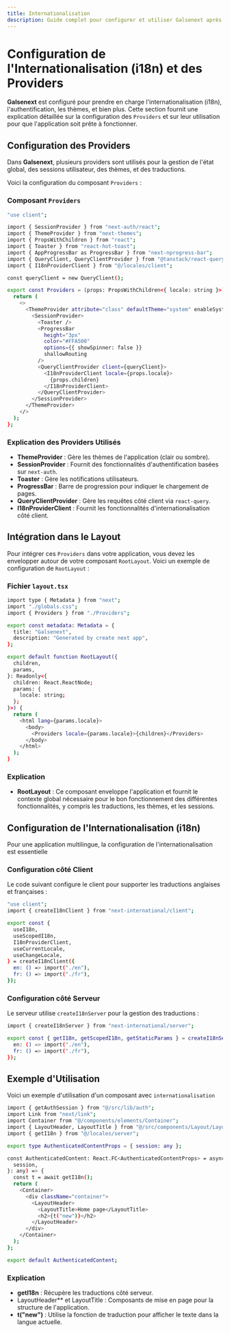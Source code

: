```yaml
---
title: Internationalisation
description: Guide complet pour configurer et utiliser Galsenext après l'installation.
---
```


# Configuration de l'Internationalisation (i18n) et des Providers

**Galsenext** est configuré pour prendre en charge l'internationalisation
(i18n), l'authentification, les thèmes, et bien plus. Cette section
fournit une explication détaillée sur la configuration des `Providers`
et sur leur utilisation pour que l'application soit prête à fonctionner.

## Configuration des Providers

Dans **Galsenext**, plusieurs providers sont utilisés pour la gestion de l'état global, des sessions utilisateur, des thèmes, et des traductions.

Voici la configuration du composant `Providers` :

### Composant `Providers`

```bash
"use client";

import { SessionProvider } from "next-auth/react";
import { ThemeProvider } from "next-themes";
import { PropsWithChildren } from "react";
import { Toaster } from "react-hot-toast";
import { AppProgressBar as ProgressBar } from "next-nprogress-bar";
import { QueryClient, QueryClientProvider } from "@tanstack/react-query";
import { I18nProviderClient } from "@/locales/client";

const queryClient = new QueryClient();

export const Providers = (props: PropsWithChildren<{ locale: string }>) => {
  return (
    <>
      <ThemeProvider attribute="class" defaultTheme="system" enableSystem>
        <SessionProvider>
          <Toaster />
          <ProgressBar
            height="3px"
            color="#FFA500"
            options={{ showSpinner: false }}
            shallowRouting
          />
          <QueryClientProvider client={queryClient}>
            <I18nProviderClient locale={props.locale}>
              {props.children}
            </I18nProviderClient>
          </QueryClientProvider>
        </SessionProvider>
      </ThemeProvider>
    </>
  );
};

```

### Explication des Providers Utilisés

- **ThemeProvider** : Gère les thèmes de l'application (clair ou sombre).
- **SessionProvider** : Fournit des fonctionnalités d'authentification basées sur `next-auth`.
- **Toaster** : Gère les notifications utilisateurs.
- **ProgressBar** : Barre de progression pour indiquer le chargement de pages.
- **QueryClientProvider** : Gère les requêtes côté client via `react-query`.
- **I18nProviderClient** : Fournit les fonctionnalités d'internationalisation côté client.

## Intégration dans le Layout

Pour intégrer ces `Providers` dans votre application, vous devez les
envelopper autour de votre composant `RootLayout`. Voici un exemple de
configuration de `RootLayout` :

### Fichier `layout.tsx`

```bash
import type { Metadata } from "next";
import "./globals.css";
import { Providers } from "./Providers";

export const metadata: Metadata = {
  title: "Galsenext",
  description: "Generated by create next app",
};

export default function RootLayout({
  children,
  params,
}: Readonly<{
  children: React.ReactNode;
  params: {
    locale: string;
  };
}>) {
  return (
    <html lang={params.locale}>
      <body>
        <Providers locale={params.locale}>{children}</Providers>
      </body>
    </html>
  );
}
```

### Explication

- **RootLayout** : Ce composant enveloppe l'application et fournit le contexte global nécessaire pour le bon fonctionnement des différentes fonctionnalités, y compris les traductions, les thèmes, et les sessions.

## Configuration de l'Internationalisation (i18n)

Pour une application multilingue, la configuration de l'internationalisation est essentielle

### Configuration côté Client

Le code suivant configure le client pour supporter les traductions anglaises et françaises :

```bash
"use client";
import { createI18nClient } from "next-international/client";

export const {
  useI18n,
  useScopedI18n,
  I18nProviderClient,
  useCurrentLocale,
  useChangeLocale,
} = createI18nClient({
  en: () => import("./en"),
  fr: () => import("./fr"),
});
```

### Configuration côté Serveur

Le serveur utilise `createI18nServer` pour la gestion des traductions :

```bash
import { createI18nServer } from "next-international/server";

export const { getI18n, getScopedI18n, getStaticParams } = createI18nServer({
  en: () => import("./en"),
  fr: () => import("./fr"),
});
```

## Exemple d'Utilisation

Voici un exemple d'utilisation d'un composant avec `internationalisation`

```bash
import { getAuthSession } from "@/src/lib/auth";
import Link from "next/link";
import Container from "@/components/elements/Container";
import { LayoutHeader, LayoutTitle } from "@/src/components/Layout/Layout";
import { getI18n } from "@/locales/server";

export type AuthenticatedContentProps = { session: any };

const AuthenticatedContent: React.FC<AuthenticatedContentProps> = async ({
  session,
}: any) => {
  const t = await getI18n();
  return (
    <Container>
      <div className="container">
        <LayoutHeader>
          <LayoutTitle>Home page</LayoutTitle>
          <h2>{t("new")}</h2>
        </LayoutHeader>
      </div>
    </Container>
  );
};

export default AuthenticatedContent;
```

### Explication

- **getI18n** : Récupère les traductions côté serveur.
- LayoutHeader\*\* et LayoutTitle : Composants de mise en page pour la structure de l'application.
- **t("new")** : Utilise la fonction de traduction pour afficher le texte dans la langue actuelle.
